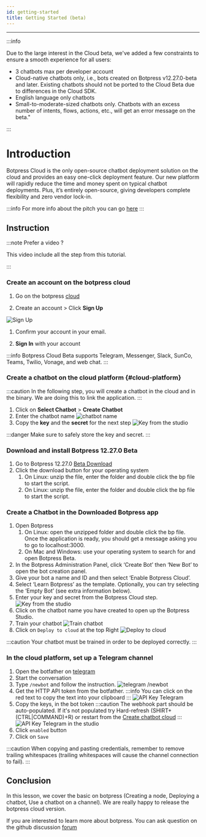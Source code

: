 ```yaml
---
id: getting-started
title: Getting Started (beta)
---
```


---


:::info

Due to the large interest in the Cloud beta, we've added a few constraints to ensure a smooth experience for all users:

- 3 chatbots max per developer account
- Cloud-native chatbots only, i.e., bots created on Botpress v12.27.0-beta and later. Existing chatbots should not be ported to the Cloud Beta due to differences in the Cloud SDK.
- English language only chatbots
- Small-to-moderate-sized chatbots only. Chatbots with an excess number of intents, flows, actions, etc., will get an error message on the beta."

:::

# Introduction

Botpress Cloud is the only open-source chatbot deployment solution on the cloud and provides an easy one-click deployment feature. Our new platform will rapidly reduce the time and money spent on typical chatbot deployments. Plus, it’s entirely open-source, giving developers complete flexibility and zero vendor lock-in.

:::info
For more info about the pitch you can go [here](https://botpress.com/cloud-beta)
:::

## Instruction

:::note
Prefer a video ?

This video include all the step from this tutorial.

<ReactPlayer controls url="https://www.youtube.com/watch?v=ChzQNZ8u4Xg" />

:::

### Create an account on the botpress cloud

1. Go on the botpress [cloud](https://app.botpress.cloud)

1. Create an account > Click **Sign Up**

![Sign Up](/assets/cloud/login.png)

1. Confirm your account in your email.

1. **Sign In** with your account

:::info
Botpress Cloud Beta supports Telegram, Messenger, Slack, SunCo, Teams, Twilio, Vonage, and web chat.
:::

### Create a chatbot on the cloud platform {#cloud-platform}

:::caution
In the following step, you will create a chatbot in the cloud and in the binary. We are doing this to link the application.
:::

1. Click on **Select Chatbot** > **Create Chatbot**
1. Enter the chatbot name
   ![chatbot name](/assets/cloud/first-chatbot.jpg)
1. Copy the **key** and the **secret** for the next step
   ![Key from the studio](/assets/cloud/cloud-key.png)

:::danger
Make sure to safely store the key and secret.
:::

### Download and install Botpress 12.27.0 Beta​

1. Go to Botpress 12.27.0 [Beta Download](botpress.com/download)
1. Click the download button for your operating system
   1. On Linux: unzip the file, enter the folder and double click the bp file to start the script.
   1. On Linux: unzip the file, enter the folder and double click the bp file to start the script.

### Create a Chatbot in the Downloaded Botpress app

1. Open Botpress
   1. On Linux: open the unzipped folder and double click the bp file. Once the application is ready, you should get a message asking you to go to localhost:3000.
   1. On Mac and Windows: use your operating system to search for and open Botpress Beta.
1. In the Botpress Administration Panel, click ‘Create Bot’ then ‘New Bot’ to open the bot creation panel.
1. Give your bot a name and ID and then select ‘Enable Botpress Cloud’.
1. Select ‘Learn Botpress’ as the template. Optionally, you can try selecting the ‘Empty Bot’ (see extra information below).
1. Enter your key and secret from the Botpress Cloud step.
   ![Key from the studio](/assets/cloud/studio-key.png)
1. Click on the chatbot name you have created to open up the Botpress Studio.
1. Train your chatbot
   ![Train chatbot](/assets/cloud/train-chatbot.png)
1. Click on `Deploy to cloud` at the top Right
   ![Deploy to cloud](/assets/cloud/deploy.png)

:::caution
Your chatbot must be trained in order to be deployed correctly.
:::

### In the cloud platform, set up a Telegram channel

1. Open the botfather on [telegram](https://t.me/botfather)
1. Start the conversation
1. Type `/newbot` and follow the instruction.
   ![telegram /newbot](/assets/cloud/telegram.png)
1. Get the HTTP API token from the botfather.
   :::info
   You can click on the red text to copy the text into your clipboard
   :::
   ![API Key Telegram](/assets/cloud/api-key-telegram.png)
1. Copy the keys, in the bot token
   :::caution
   The webhook part should be auto-populated. If it's not populated try Hard-refresh (SHIRT+(CTRL|COMMAND)+R) or restart from the [Create chatbot cloud](#cloud-platform)
   :::
   ![API Key Telegram in the studio](/assets/cloud/api-key-telegram-studio.png)
1. Click `enabled` button
1. Click on `Save`

:::caution
When copying and pasting credentials, remember to remove trailing whitespaces (trailing whitespaces will cause the channel connection to fail).
:::

## Conclusion

In this lesson, we cover the basic on botpress (Creating a node, Deploying a chatbot, Use a chatbot on a channel). We are really happy to release the botpress cloud version.

If you are interested to learn more about botpress. You can ask question on the github discussion [forum](https://github.com/botpress/botpress/discussions)
